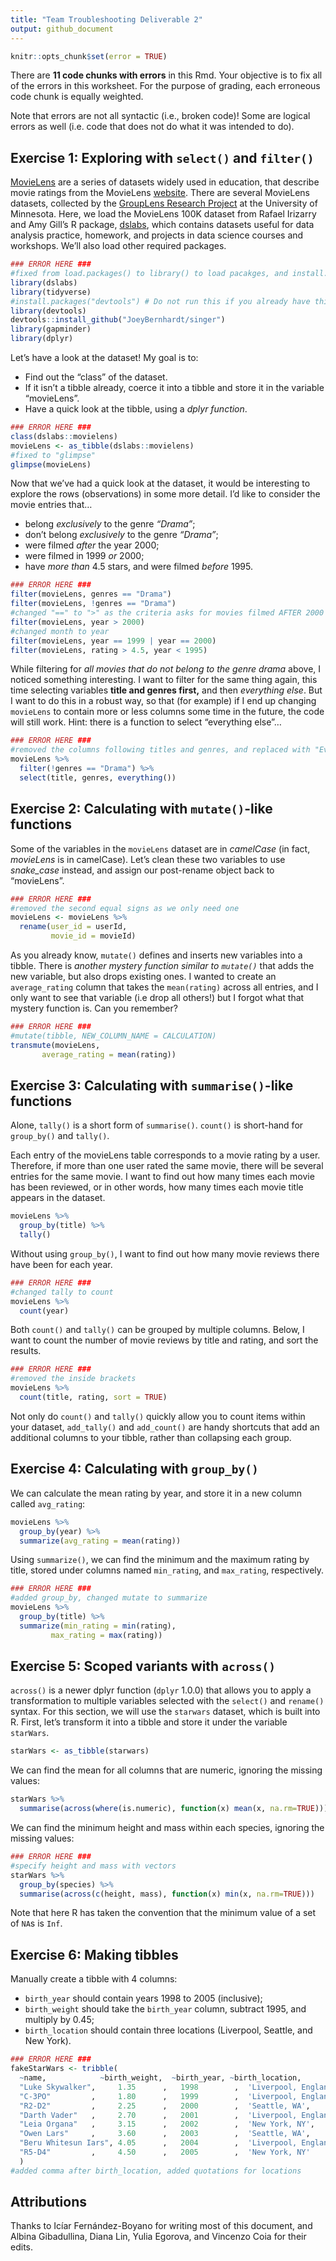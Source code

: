 ```yaml
---
title: "Team Troubleshooting Deliverable 2"
output: github_document
---
```


```r
knitr::opts_chunk$set(error = TRUE)
```

There are **11 code chunks with errors** in this Rmd. Your objective is to fix all of the errors in this worksheet. For the purpose of grading, each erroneous code chunk is equally weighted.

Note that errors are not all syntactic (i.e., broken code)! Some are logical errors as well (i.e. code that does not do what it was intended to do).

## Exercise 1: Exploring with `select()` and `filter()`

[MovieLens](https://dl.acm.org/doi/10.1145/2827872) are a series of datasets widely used in education, that describe movie ratings from the MovieLens [website](https://movielens.org/). There are several MovieLens datasets, collected by the [GroupLens Research Project](https://grouplens.org/datasets/movielens/) at the University of Minnesota. Here, we load the MovieLens 100K dataset from Rafael Irizarry and Amy Gill's R package, [dslabs](https://cran.r-project.org/web/packages/dslabs/dslabs.pdf), which contains datasets useful for data analysis practice, homework, and projects in data science courses and workshops. We'll also load other required packages.

```r
### ERROR HERE ###
#fixed from load.packages() to library() to load pacakges, and install.packages for packages not yet installed
library(dslabs)
library(tidyverse)
#install.packages("devtools") # Do not run this if you already have this package installed! 
library(devtools) 
devtools::install_github("JoeyBernhardt/singer")
library(gapminder)
library(dplyr)
```

Let's have a look at the dataset! My goal is to:

-   Find out the "class" of the dataset.
-   If it isn't a tibble already, coerce it into a tibble and store it in the variable "movieLens".
-   Have a quick look at the tibble, using a *dplyr function*.

```r
### ERROR HERE ###
class(dslabs::movielens)
movieLens <- as_tibble(dslabs::movielens)
#fixed to "glimpse"
glimpse(movieLens)
```

Now that we've had a quick look at the dataset, it would be interesting to explore the rows (observations) in some more detail. I'd like to consider the movie entries that...

-   belong *exclusively* to the genre *"Drama"*;
-   don't belong *exclusively* to the genre *"Drama"*;
-   were filmed *after* the year 2000;
-   were filmed in 1999 *or* 2000;
-   have *more than* 4.5 stars, and were filmed *before* 1995.

```r
### ERROR HERE ###
filter(movieLens, genres == "Drama")
filter(movieLens, !genres == "Drama")
#changed "==" to ">" as the criteria asks for movies filmed AFTER 2000
filter(movieLens, year > 2000)
#changed month to year
filter(movieLens, year == 1999 | year == 2000)
filter(movieLens, rating > 4.5, year < 1995)
```

While filtering for *all movies that do not belong to the genre drama* above, I noticed something interesting. I want to filter for the same thing again, this time selecting variables **title and genres first,** and then *everything else*. But I want to do this in a robust way, so that (for example) if I end up changing `movieLens` to contain more or less columns some time in the future, the code will still work. Hint: there is a function to select "everything else"...

```r
### ERROR HERE ###
#removed the columns following titles and genres, and replaced with "Everything"
movieLens %>%
  filter(!genres == "Drama") %>%
  select(title, genres, everything())
```



## Exercise 2: Calculating with `mutate()`-like functions

Some of the variables in the `movieLens` dataset are in *camelCase* (in fact, *movieLens* is in camelCase). Let's clean these two variables to use *snake_case* instead, and assign our post-rename object back to "movieLens".

```r
### ERROR HERE ###
#removed the second equal signs as we only need one
movieLens <- movieLens %>%
  rename(user_id = userId,
         movie_id = movieId)
```

As you already know, `mutate()` defines and inserts new variables into a tibble. There is *another mystery function similar to `mutate()`* that adds the new variable, but also drops existing ones. I wanted to create an `average_rating` column that takes the `mean(rating)` across all entries, and I only want to see that variable (i.e drop all others!) but I forgot what that mystery function is. Can you remember?

```r
### ERROR HERE ### 
#mutate(tibble, NEW_COLUMN_NAME = CALCULATION)
transmute(movieLens,
       average_rating = mean(rating))
```

## Exercise 3: Calculating with `summarise()`-like functions

Alone, `tally()` is a short form of `summarise()`. `count()` is short-hand for `group_by()` and `tally()`.

Each entry of the movieLens table corresponds to a movie rating by a user. Therefore, if more than one user rated the same movie, there will be several entries for the same movie. I want to find out how many times each movie has been reviewed, or in other words, how many times each movie title appears in the dataset.

```r
movieLens %>%
  group_by(title) %>%
  tally()
```

Without using `group_by()`, I want to find out how many movie reviews there have been for each year.

```r
### ERROR HERE ###
#changed tally to count
movieLens %>%
  count(year)
```

Both `count()` and `tally()` can be grouped by multiple columns. Below, I want to count the number of movie reviews by title and rating, and sort the results.

```r
### ERROR HERE ###
#removed the inside brackets
movieLens %>%
  count(title, rating, sort = TRUE)
```

Not only do `count()` and `tally()` quickly allow you to count items within your dataset, `add_tally()` and `add_count()` are handy shortcuts that add an additional columns to your tibble, rather than collapsing each group.

## Exercise 4: Calculating with `group_by()`

We can calculate the mean rating by year, and store it in a new column called `avg_rating`:

```r
movieLens %>%
  group_by(year) %>%
  summarize(avg_rating = mean(rating))
```

Using `summarize()`, we can find the minimum and the maximum rating by title, stored under columns named `min_rating`, and `max_rating`, respectively.

```r
### ERROR HERE ###
#added group_by, changed mutate to summarize
movieLens %>%
  group_by(title) %>%
  summarize(min_rating = min(rating), 
         max_rating = max(rating))
```

## Exercise 5: Scoped variants with `across()`

`across()` is a newer dplyr function (`dplyr` 1.0.0) that allows you to apply a transformation to multiple variables selected with the `select()` and `rename()` syntax. For this section, we will use the `starwars` dataset, which is built into R. First, let's transform it into a tibble and store it under the variable `starWars`.

```r
starWars <- as_tibble(starwars)
```

We can find the mean for all columns that are numeric, ignoring the missing values:

```r
starWars %>%
  summarise(across(where(is.numeric), function(x) mean(x, na.rm=TRUE)))
```

We can find the minimum height and mass within each species, ignoring the missing values: 

```r
### ERROR HERE ###
#specify height and mass with vectors
starWars %>%
  group_by(species) %>%
  summarise(across(c(height, mass), function(x) min(x, na.rm=TRUE)))
```


Note that here R has taken the convention that the minimum value of a set of `NA`s is `Inf`.

## Exercise 6: Making tibbles

Manually create a tibble with 4 columns:

-   `birth_year` should contain years 1998 to 2005 (inclusive);
-   `birth_weight` should take the `birth_year` column, subtract 1995, and multiply by 0.45;
-   `birth_location` should contain three locations (Liverpool, Seattle, and New York).

```r
### ERROR HERE ###
fakeStarWars <- tribble(
  ~name,            ~birth_weight,  ~birth_year, ~birth_location,
  "Luke Skywalker",     1.35      ,   1998        ,  'Liverpool, England',
  "C-3PO"         ,     1.80      ,   1999        ,  'Liverpool, England',
  "R2-D2"         ,     2.25      ,   2000        ,  'Seattle, WA',
  "Darth Vader"   ,     2.70      ,   2001        ,  'Liverpool, England',
  "Leia Organa"   ,     3.15      ,   2002        ,  'New York, NY',
  "Owen Lars"     ,     3.60      ,   2003        ,  'Seattle, WA',
  "Beru Whitesun Iars", 4.05      ,   2004        ,  'Liverpool, England',
  "R5-D4"         ,     4.50      ,   2005        ,  'New York, NY'
  )
#added comma after birth_location, added quotations for locations
```

## Attributions

Thanks to Icíar Fernández-Boyano for writing most of this document, and Albina Gibadullina, Diana Lin, Yulia Egorova, and Vincenzo Coia for their edits.
